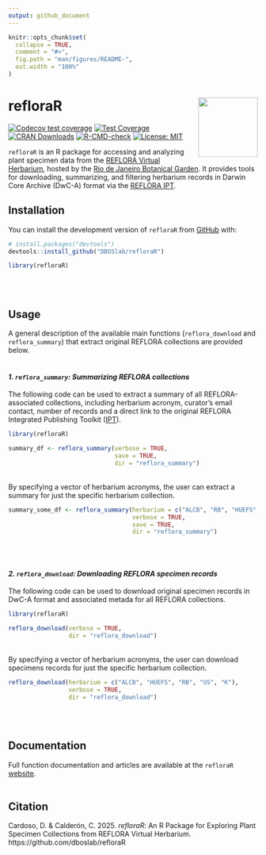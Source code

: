 ```yaml
---
output: github_document
---
```


<!-- README.md is generated from README.Rmd. Please edit that file -->

```r
knitr::opts_chunk$set(
  collapse = TRUE,
  comment = "#>",
  fig.path = "man/figures/README-",
  out.width = "100%"
)
```

# refloraR <img src="inst/figures/refloraR_hex_sticker.png" align="right" alt="" width="120" />

<!-- badges: start -->
[![Codecov test coverage](https://codecov.io/gh/DBOSlab/refloraR/graph/badge.svg)](https://app.codecov.io/gh/DBOSlab/refloraR)
[![Test Coverage](https://github.com/DBOSlab/refloraR/actions/workflows/test-coverage.yaml/badge.svg)](https://github.com/DBOSlab/refloraR/actions/workflows/test-coverage.yaml)
[![CRAN Downloads](https://cranlogs.r-pkg.org/badges/grand-total/refloraR)](https://cran.r-project.org/package=refloraR)
[![R-CMD-check](https://github.com/DBOSlab/refloraR/actions/workflows/R-CMD-check.yaml/badge.svg)](https://github.com/DBOSlab/refloraR/actions/workflows/R-CMD-check.yaml)
[![License: MIT](https://img.shields.io/badge/license-MIT-blue.svg)](LICENSE)
<!-- badges: end -->


`refloraR` is an R package for accessing and analyzing plant specimen data from the [REFLORA Virtual Herbarium](https://reflora.jbrj.gov.br/reflora/herbarioVirtual/), hosted by the [Rio de Janeiro Botanical Garden](https://www.gov.br/jbrj/pt-br). It provides tools for downloading, summarizing, and filtering herbarium records in Darwin Core Archive (DwC-A) format via the [REFLORA IPT](https://ipt.jbrj.gov.br/reflora/).


## Installation

You can install the development version of `refloraR` from [GitHub](https://github.com/DBOSlab/refloraR) with:

``` r
# install.packages("devtools")
devtools::install_github("DBOSlab/refloraR")
```

```r
library(refloraR)
```
\
\

## Usage

A general description of the available main functions (`reflora_download` and `reflora_summary`) that extract original REFLORA collections are provided below.\
\

#### _1. `reflora_summary`: Summarizing REFLORA collections_

The following code can be used to extract a summary of all REFLORA-associated collections, including herbarium acronym, curator's email contact, number of records and a direct link to the original REFLORA Integrated Publishing Toolkit ([IPT](https://ipt.jbrj.gov.br/reflora)).\
```r
library(refloraR)

summary_df <- reflora_summary(verbose = TRUE,
                              save = TRUE,
                              dir = "reflora_summary")
```
\
By specifying a vector of herbarium acronyms, the user can extract a summary for just the specific herbarium collection.\

```r
summary_some_df <- reflora_summary(herbarium = c("ALCB", "RB", "HUEFS", "US", "K"),
                                   verbose = TRUE,
                                   save = TRUE,
                                   dir = "reflora_summary")
```
\
\

#### _2. `reflora_download`: Downloading REFLORA specimen records_

The following code can be used to download original specimen records in DwC-A format and associated metada for all REFLORA collections.\

```r
library(refloraR)

reflora_download(verbose = TRUE,
                 dir = "reflora_download")
```
\
By specifying a vector of herbarium acronyms, the user can download specimens records for just the specific herbarium collection.\

```r
reflora_download(herbarium = c("ALCB", "HUEFS", "RB", "US", "K"),
                 verbose = TRUE,
                 dir = "reflora_download")
```
\
\

## Documentation
Full function documentation and articles are available at the `refloraR` [website](https://dboslab.github.io/refloraR-website/).\
\

## Citation
Cardoso, D. & Calderón, C. 2025. _refloraR_: An R Package for Exploring Plant 
Specimen Collections from REFLORA Virtual Herbarium. https://github.com/dboslab/refloraR

